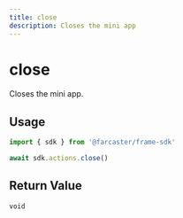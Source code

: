 ```yaml
---
title: close
description: Closes the mini app
---
```


# close

Closes the mini app.

## Usage

```ts twoslash
import { sdk } from '@farcaster/frame-sdk'

await sdk.actions.close()
```

## Return Value

`void`

